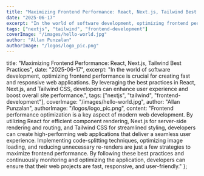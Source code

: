 ```yaml
---
title: "Maximizing Frontend Performance: React, Next.js, Tailwind Best Practices"
date: "2025-06-17"
excerpt: "In the world of software development, optimizing frontend performance is crucial for creating fast and responsive web applications. By leveraging the best practices in React, Next.js, and Tailwind CSS, developers can enhance user experience and boost overall site performance."
tags: ["nextjs", "tailwind", "frontend-development"]
coverImage: "/images/hello-world.jpg"
author: "Allan Punzalan"
authorImage: "/logos/logo_pic.png"
---
```


title: "Maximizing Frontend Performance: React, Next.js, Tailwind Best Practices",
date: "2025-06-17",
excerpt: "In the world of software development, optimizing frontend performance is crucial for creating fast and responsive web applications. By leveraging the best practices in React, Next.js, and Tailwind CSS, developers can enhance user experience and boost overall site performance.",
tags: ["nextjs", "tailwind", "frontend-development"],
coverImage: "/images/hello-world.jpg",
author: "Allan Punzalan",
authorImage: "/logos/logo_pic.png",
content: "Frontend performance optimization is a key aspect of modern web development. By utilizing React for efficient component rendering, Next.js for server-side rendering and routing, and Tailwind CSS for streamlined styling, developers can create high-performing web applications that deliver a seamless user experience. Implementing code-splitting techniques, optimizing image loading, and reducing unnecessary re-renders are just a few strategies to maximize frontend performance. By following these best practices and continuously monitoring and optimizing the application, developers can ensure that their web projects are fast, responsive, and user-friendly."
};